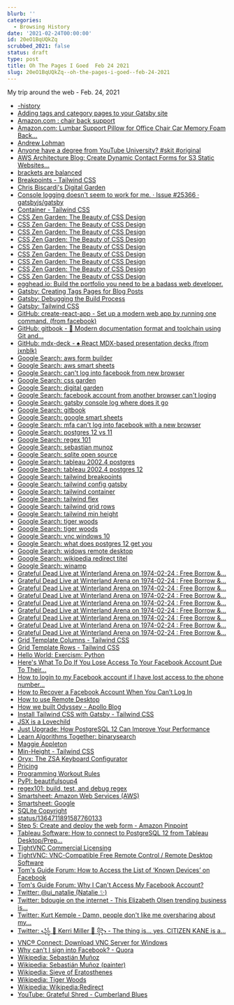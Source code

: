 ```yaml
---
blurb: ''
categories:
  - Browsing History
date: '2021-02-24T00:00:00'
id: 20eO1BqUQkZq
scrubbed_2021: false
status: draft
type: post
title: Oh The Pages I Goed  Feb 24 2021
slug: 20eO1BqUQkZq--oh-the-pages-i-goed--feb-24-2021
---
```


My trip around the web - Feb. 24, 2021

- [-history](https://maggieappleton.com/garden-history)
- [Adding tags and category pages to your Gatsby site](https://mattwelson.com/2020-01-11-tag-page/)
- [Amazon.com : chair back support](https://www.amazon.com/s?k=chair+back+support&crid=7HSEIXB7NGQ8&sprefix=chair+back+%2Caps%2C187&ref=nb_sb_ss_ts-doa-p_1_11)
- [Amazon.com: Lumbar Support Pillow for Office Chair Car Memory Foam Back...](https://www.amazon.com/Qutool-Cushion-Orthopedic-Support-Adjustable/dp/B074C9F45S/ref=sr_1_6?crid=7HSEIXB7NGQ8&dchild=1&keywords=chair+back+support&qid=1614225217&sprefix=chair+back+%2Caps%2C187&sr=8-6)
- [Andrew Lohman](http://www.andrewlohman.com/)
- [Anyone have a degree from YouTube University? #skit #original](https://www.tiktok.com/@ashleyottesen/video/6932525736247004421?_d=secCgYIASAHKAESMgowdbxeI912uSZzBLHeLd7t21TxV6vV1EWgD34Na48Buu3lD%2FZXX6R%2BEKZJkQ6P1T%2FdGgA%3D&language=en&preview_pb=0&sec_user_id=MS4wLjABAAAAK0QSpeIqu8W2SOsonJ64PTmHu7G6aNoGTFGHmSO58E7_9fnbz6wjCbpXC-KNr-jc&share_app_name=musically&share_item_id=6932525736247004421&share_link_id=28d1a6ac-da51-492a-b57e-f590e43ba49a&timestamp=1614172583&u_code=ddh4jb090b0fa9&user_id=6853761379376546821&utm_campaign=client_share&utm_medium=android&utm_source=copy&source=h5_m)
- [AWS Architecture Blog: Create Dynamic Contact Forms for S3 Static Websites...](https://aws.amazon.com/blogs/architecture/create-dynamic-contact-forms-for-s3-static-websites-using-aws-lambda-amazon-api-gateway-and-amazon-ses/)
- [brackets are balanced](https://gist.github.com/oylenshpeegul/f3391eb27b447909a0a1b89e0d0b13fe)
- [Breakpoints - Tailwind CSS](https://tailwindcss.com/docs/breakpoints)
- [Chris Biscardi's Digital Garden](https://www.christopherbiscardi.com/)
- [Console logging doesn't seem to work for me. · Issue #25366 · gatsbyjs/gatsby](https://github.com/gatsbyjs/gatsby/issues/25366)
- [Container - Tailwind CSS](https://tailwindcss.com/docs/container)
- [CSS Zen Garden: The Beauty of CSS Design](http://www.csszengarden.com/)
- [CSS Zen Garden: The Beauty of CSS Design](http://www.csszengarden.com/221/)
- [CSS Zen Garden: The Beauty of CSS Design](http://www.csszengarden.com/220/)
- [CSS Zen Garden: The Beauty of CSS Design](http://www.csszengarden.com/219/)
- [CSS Zen Garden: The Beauty of CSS Design](http://www.csszengarden.com/218/)
- [CSS Zen Garden: The Beauty of CSS Design](http://www.csszengarden.com/217/)
- [CSS Zen Garden: The Beauty of CSS Design](http://www.csszengarden.com/216/)
- [CSS Zen Garden: The Beauty of CSS Design](http://www.csszengarden.com/215/)
- [CSS Zen Garden: The Beauty of CSS Design](http://www.csszengarden.com/214/)
- [egghead.io: Build the portfolio you need to be a badass web developer.](https://egghead.io/)
- [Gatsby: Creating Tags Pages for Blog Posts](https://www.gatsbyjs.com/docs/adding-tags-and-categories-to-blog-posts/)
- [Gatsby: Debugging the Build Process](https://www.gatsbyjs.com/docs/debugging-the-build-process/)
- [Gatsby: Tailwind CSS](https://www.gatsbyjs.com/docs/how-to/styling/tailwind-css/)
- [GitHub: create-react-app - Set up a modern web app by running one command. (from facebook)](https://github.com/facebook/create-react-app)
- [GitHub: gitbook - 📝 Modern documentation format and toolchain using Git and...](https://github.com/GitbookIO/gitbook)
- [GitHub: mdx-deck - ♠️ React MDX-based presentation decks (from jxnblk)](https://github.com/jxnblk/mdx-deck)
- [Google Search: aws form builder](https://www.google.com/search?newwindow=1&client=safari&rls=en&ei=rHc2YJf0FtSVwbkPxYSwiAs&q=aws++form+builder&oq=aws++form+builder&gs_lcp=Cgdnd3Mtd2l6EAMyAggAOgcIABBHELADOgYIABAWEB46CAgAEBYQChAeULYYWN8fYP4iaAFwAngAgAGNAYgBlwaSAQM4LjGYAQCgAQGqAQdnd3Mtd2l6yAEIwAEB&sclient=gws-wiz&ved=0ahUKEwiX-sfc8YLvAhXUSjABHUUCDLEQ4dUDCAw&uact=5)
- [Google Search: aws smart sheets](https://www.google.com/search?newwindow=1&client=safari&rls=en&ei=uHY2YMSMOtaWwbkPkOSxYA&q=aws+smart+sheets&oq=aws+smart+sheets&gs_lcp=Cgdnd3Mtd2l6EAMyBAgAEA0yCAgAEAgQDRAeMggIABAIEA0QHjIICAAQCBANEB46BAgAEEM6CggAELEDEIMBEEM6BQgAEJECOggILhDHARCjAjoICAAQsQMQgwE6BwgAELEDEEM6CAgAELEDEJECOgUIABCxAzoCCAA6BQghEKsCOgcIIRAKEKABOgYIABAWEB46BQghEKABUKqtBliS4AZgpuQGaAlwAngAgAH6AYgBkBaSAQcxNS4xMC4xmAEAoAEBqgEHZ3dzLXdpesABAQ&sclient=gws-wiz&ved=0ahUKEwjEyL7o8ILvAhVWSzABHRByDAwQ4dUDCAw&uact=5)
- [Google Search: can't log into facebook from new browser](https://www.google.com/search?client=safari&rls=en&q=can%27t+log+into+facebook+from+new+browser&ie=UTF-8&oe=UTF-8)
- [Google Search: css garden](https://www.google.com/search?client=safari&rls=en&q=css+garden&ie=UTF-8&oe=UTF-8)
- [Google Search: digital garden](https://www.google.com/search?client=safari&rls=en&q=digital+garden&ie=UTF-8&oe=UTF-8)
- [Google Search: facebook account from another browser can't loging](https://www.google.com/search?client=safari&rls=en&q=facebook+account+from+another+browser+can%27t+loging&ie=UTF-8&oe=UTF-8)
- [Google Search: gatsby console log where does it go](https://www.google.com/search?newwindow=1&client=safari&rls=en&ei=2xQ3YMaCIs_V5gLWoZ2QBg&q=gatsby+console+log+where+does+it+go&oq=gatsby+console+log+where+does+it+go&gs_lcp=Cgdnd3Mtd2l6EAMyBQghEKsCOgcIABBHELADOgIIADoGCAAQFhAeOgUIIRCgAToHCCEQChCgAToICCEQFhAdEB5QgRlY1Spgxy5oAXACeACAAZ0CiAGcFZIBBjMuMTEuM5gBAKABAaoBB2d3cy13aXrIAQjAAQE&sclient=gws-wiz&ved=0ahUKEwiG3IzQh4TvAhXPqlkKHdZQB2IQ4dUDCAw&uact=5)
- [Google Search: gitbook](https://www.google.com/search?client=safari&rls=en&q=gitbook&ie=UTF-8&oe=UTF-8)
- [Google Search: google smart sheets](https://www.google.com/search?client=safari&rls=en&q=google+smart+sheets&ie=UTF-8&oe=UTF-8)
- [Google Search: mfa can't log into facebook with a new browser](https://www.google.com/search?client=safari&rls=en&q=mfa+can%27t+log+into+facebook+with+a+new+browser&ie=UTF-8&oe=UTF-8)
- [Google Search: postgres 12 vs 11](https://www.google.com/search?client=safari&rls=en&q=postgres+12+vs+11&ie=UTF-8&oe=UTF-8)
- [Google Search: regex 101](https://www.google.com/search?client=safari&rls=en&q=regex+101&ie=UTF-8&oe=UTF-8)
- [Google Search: sebastian munoz](https://www.google.com/search?client=safari&rls=en&q=sebastion+mulnex&ie=UTF-8&oe=UTF-8)
- [Google Search: sqlite open source](https://www.google.com/search?client=safari&rls=en&q=sqlite+open+source&ie=UTF-8&oe=UTF-8)
- [Google Search: tableau 2002.4 postgres](https://www.google.com/search?client=safari&rls=en&q=tableau+2002.4+postgres&ie=UTF-8&oe=UTF-8)
- [Google Search: tableau 2002.4 postgres 12](https://www.google.com/search?client=safari&rls=en&q=tableau+2002.4+postgres+12&ie=UTF-8&oe=UTF-8)
- [Google Search: tailwind breakpoints](https://www.google.com/search?client=safari&rls=en&q=tailwind+breakpoints&ie=UTF-8&oe=UTF-8)
- [Google Search: tailwind config gatsby](https://www.google.com/search?client=safari&rls=en&q=tailwind+config+gatsby&ie=UTF-8&oe=UTF-8)
- [Google Search: tailwind container](https://www.google.com/search?client=safari&rls=en&q=tailwind+container&ie=UTF-8&oe=UTF-8)
- [Google Search: tailwind flex](https://www.google.com/search?client=safari&rls=en&q=tailwind+flex&ie=UTF-8&oe=UTF-8)
- [Google Search: tailwind grid rows](https://www.google.com/search?client=safari&rls=en&q=tailwind+grid+rows&ie=UTF-8&oe=UTF-8)
- [Google Search: tailwind min height](https://www.google.com/search?client=safari&rls=en&q=tailwind+min+height&ie=UTF-8&oe=UTF-8)
- [Google Search: tiger woods](https://www.google.com/search?newwindow=1&client=safari&rls=en&ei=rb42YNuEIuf25gKL16DgAg&q=tiger+woods&oq=tiger+woods&gs_lcp=Cgdnd3Mtd2l6EAMyCwguELEDEIMBEJMCMggIABCxAxCDATIICAAQsQMQgwEyCAgAELEDEIMBMggIABCxAxCDATIICAAQsQMQgwEyCAgAELEDEIMBMgIIADICCAAyAggAOgQIABBDOgoIABCxAxCDARBDOggILhCxAxCDAToLCC4QsQMQxwEQowI6BQgAEJECOgQILhBDOg0ILhCxAxCDARBDEJMCUOtPWNNeYN1gaABwAngAgAHYAYgBoAqSAQU3LjQuMZgBAKABAaoBB2d3cy13aXrAAQE&sclient=gws-wiz&ved=0ahUKEwibj4-4tYPvAhVnu1kKHYsrCCwQ4dUDCAw&uact=5)
- [Google Search: tiger woods](https://www.google.com/search?client=safari&rls=en&q=tiger+woods&ie=UTF-8&oe=UTF-8)
- [Google Search: vnc windows 10](https://www.google.com/search?client=safari&rls=en&q=vnc+windows+10&ie=UTF-8&oe=UTF-8)
- [Google Search: what does postgres 12 get you](https://www.google.com/search?client=safari&rls=en&q=what+does+postgres+12+get+you&ie=UTF-8&oe=UTF-8)
- [Google Search: widows remote desktop](https://www.google.com/search?client=safari&rls=en&q=widows+remote+desktop&ie=UTF-8&oe=UTF-8)
- [Google Search: wikipedia redirect titel](https://www.google.com/search?client=safari&rls=en&q=wikipedia+redirect+titel&ie=UTF-8&oe=UTF-8)
- [Google Search: winamp](https://www.google.com/search?client=safari&rls=en&q=winamp&ie=UTF-8&oe=UTF-8)
- [Grateful Dead Live at Winterland Arena on 1974-02-24 : Free Borrow &...](https://archive.org/details/gd74-02-24.sbd.windsor.199.sbefail.shnf/GD_022474_D1_T07.shn)
- [Grateful Dead Live at Winterland Arena on 1974-02-24 : Free Borrow &...](https://archive.org/details/gd74-02-24.sbd.windsor.199.sbefail.shnf?webamp=default)
- [Grateful Dead Live at Winterland Arena on 1974-02-24 : Free Borrow &...](https://archive.org/details/gd74-02-24.sbd.windsor.199.sbefail.shnf/GD_022474_D1_T08.shn)
- [Grateful Dead Live at Winterland Arena on 1974-02-24 : Free Borrow &...](https://archive.org/details/gd74-02-24.sbd.windsor.199.sbefail.shnf/GD_022474_D4_T02.shn)
- [Grateful Dead Live at Winterland Arena on 1974-02-24 : Free Borrow &...](https://archive.org/details/gd74-02-24.sbd.windsor.199.sbefail.shnf/GD_022474_D4_T03.shn)
- [Grateful Dead Live at Winterland Arena on 1974-02-24 : Free Borrow &...](https://archive.org/details/gd74-02-24.sbd.windsor.199.sbefail.shnf/GD_022474_D4_T04.shn)
- [Grateful Dead Live at Winterland Arena on 1974-02-24 : Free Borrow &...](https://archive.org/details/gd74-02-24.sbd.windsor.199.sbefail.shnf/GD_022474_D4_T05.shn)
- [Grateful Dead Live at Winterland Arena on 1974-02-24 : Free Borrow &...](https://archive.org/details/gd74-02-24.sbd.windsor.199.sbefail.shnf/GD_022474_D4_T06.shn)
- [Grateful Dead Live at Winterland Arena on 1974-02-24 : Free Borrow &...](https://archive.org/details/gd74-02-24.sbd.windsor.199.sbefail.shnf/GD_022474_D4_T07.shn)
- [Grid Template Columns - Tailwind CSS](https://tailwindcss.com/docs/grid-template-columns)
- [Grid Template Rows - Tailwind CSS](https://tailwindcss.com/docs/grid-template-rows)
- [Hello World: Exercism: Python](https://exercism.io/my/solutions/ef596446cb28477a90a6ed8f663df11b)
- [Here's What To Do If You Lose Access To Your Facebook Account Due To Their...](https://www.joeyoungblood.com/social-media/heres-what-to-do-if-you-lose-access-to-your-facebook-account-due-to-their-broken-2-factor-authentication-system/)
- [How to login to my Facebook account if I have lost access to the phone number...](https://www.quora.com/How-do-I-login-to-my-Facebook-account-if-I-have-lost-access-to-the-phone-number-to-which-the-two-factor-authentication-code-will-be-sent)
- [How to Recover a Facebook Account When You Can’t Log In](https://helpdeskgeek.com/how-to/how-to-recover-a-facebook-account-when-you-cant-log-in/)
- [How to use Remote Desktop](https://support.microsoft.com/en-us/windows/how-to-use-remote-desktop-5fe128d5-8fb1-7a23-3b8a-41e636865e8c)
- [How we built Odyssey - Apollo Blog](https://www.apollographql.com/blog/how-we-built-odyssey/)
- [Install Tailwind CSS with Gatsby - Tailwind CSS](https://tailwindcss.com/docs/guides/gatsby)
- [JSX is a Lovechild](https://maggieappleton.com/jsx)
- [Just Upgrade: How PostgreSQL 12 Can Improve Your Performance](https://info.crunchydata.com/blog/just-upgrade-how-postgresql-12-can-improve-your-performance)
- [Learn Algorithms Together: binarysearch](https://binarysearch.com/)
- [Maggie Appleton](https://maggieappleton.com/garden/)
- [Min-Height - Tailwind CSS](https://tailwindcss.com/docs/min-height)
- [Oryx: The ZSA Keyboard Configurator](https://configure.ergodox-ez.com/moonlander/layouts/GlVdM/Ql4mn/0)
- [Pricing](https://www.gitbook.com/pricing)
- [Programming Workout Rules](https://kowodo.github.io/ProgrammingWorkout.html)
- [PyPI: beautifulsoup4](https://pypi.org/project/beautifulsoup4/)
- [regex101: build, test, and debug regex](https://regex101.com/)
- [Smartsheet: Amazon Web Services (AWS)](https://www.smartsheet.com/marketplace/partners/aws)
- [Smartsheet: Google](https://www.smartsheet.com/marketplace/partners/google)
- [SQLite Copyright](https://www.sqlite.org/copyright.html)
- [status/1364711891587760133](https://twitter.com/ui_natalie/status/1364711891587760133)
- [Step 5: Create and deploy the web form - Amazon Pinpoint](https://docs.aws.amazon.com/pinpoint/latest/developerguide/tutorials-two-way-sms-part-5.html)
- [Tableau Software: How to connect to PostgreSQL 12 from Tableau Desktop/Prep...](https://kb.tableau.com/articles/howto/How-to-connect-to-PostgreSQL-12-from-Tableau-Desktop-Prep-Builder-2020-3-or-earlier)
- [TightVNC Commercial Licensing](https://www.tightvnc.com/licensing-tvnserver.php)
- [TightVNC: VNC-Compatible Free Remote Control / Remote Desktop Software](https://www.tightvnc.com/)
- [Tom's Guide Forum: How to Access the List of ‘Known Devices’ on Facebook](https://forums.tomsguide.com/faq/how-to-access-the-list-of-%E2%80%98known-devices%E2%80%99-on-facebook.20623/)
- [Tom's Guide Forum: Why I Can't Access My Facebook Account?](https://forums.tomsguide.com/faq/why-i-cant-access-my-facebook-account.353206/)
- [Twitter: @ui_natalie (Natalie ✨)](https://twitter.com/ui_natalie)
- [Twitter: bdougie on the internet - This Elizabeth Olsen trending business is...](https://twitter.com/bdougieYO/status/1364719518388477953)
- [Twitter: Kurt Kemple - Damn, people don't like me oversharing about my...](https://twitter.com/theworstdev/status/1364402537647005700)
- [Twitter: ꧁ 🎀 Kerri Miller 🎀 ꧂ - The thing is... yes, CITIZEN KANE is a...](https://twitter.com/kerrizor/status/1364601832828403713)
- [VNC® Connect: Download VNC Server for Windows](https://www.realvnc.com/en/connect/download/vnc/windows/)
- [Why can't I sign into Facebook? - Quora](https://www.quora.com/Why-cant-I-sign-into-Facebook)
- [Wikipedia: Sebastián Muñoz](https://en.wikipedia.org/wiki/Sebasti%C3%A1n_Mu%C3%B1oz)
- [Wikipedia: Sebastián Muñoz (painter)](https://en.wikipedia.org/wiki/Sebasti%C3%A1n_Mu%C3%B1oz_(painter))
- [Wikipedia: Sieve of Eratosthenes](https://en.wikipedia.org/wiki/Sieve_of_Eratosthenes)
- [Wikipedia: Tiger Woods](https://en.wikipedia.org/wiki/Tiger_Woods)
- [Wikipedia: Wikipedia:Redirect](https://en.wikipedia.org/wiki/Wikipedia:Redirect)
- [YouTube: Grateful Shred - Cumberland Blues](https://www.youtube.com/watch?v=LS1ZpzTJGNQ)
